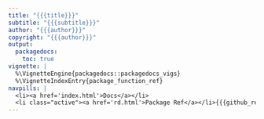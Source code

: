 ```yaml
---
title: "{{{title}}}"
subtitle: "{{{subtitle}}}"
author: "{{{author}}}"
copyright: "{{{author}}}"
output:
  packagedocs:
    toc: true
vignette: |
  %\VignetteEngine{packagedocs::packagedocs_vigs}
  %\VignetteIndexEntry{package_function_ref}
navpills: |
  <li><a href='index.html'>Docs</a></li>
  <li class="active"><a href='rd.html'>Package Ref</a></li>{{{github_ref}}}
---
```

